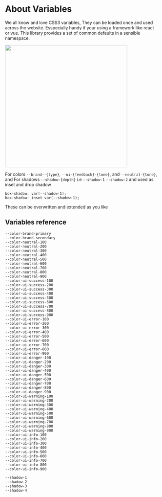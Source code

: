 
<Meta title="2. Variables/About" />

# About Variables

We all know and love CSS3 variables, They can be loaded once and used across the website. Esspecially handy if your using a framework like react or vue. This library provides a set of common defaults in a sensible namespace.

<img src={variables} width="400px" />

For colors `--brand--{type}`, `--ui-{feedback}-{tone}`, and `--neutral-{tone}`, and For shadows `--shadow-{depth}` i.e `--shadow-1` `--shadow-2` and used as inset and drop shadow

```
box-shadow: var(--shadow-1);
box-shadow: inset var(--shadow-1);
``` 

These can be overwritten and extended as you like

## Variables reference

```
--color-brand-primary
--color-brand-secondary
--color-neutral-100
--color-neutral-200
--color-neutral-300
--color-neutral-400
--color-neutral-500
--color-neutral-600
--color-neutral-700
--color-neutral-800
--color-neutral-900
--color-ui-success-100
--color-ui-success-200
--color-ui-success-300
--color-ui-success-400
--color-ui-success-500
--color-ui-success-600
--color-ui-success-700
--color-ui-success-800
--color-ui-success-900
--color-ui-error-100
--color-ui-error-200
--color-ui-error-300
--color-ui-error-400
--color-ui-error-500
--color-ui-error-600
--color-ui-error-700
--color-ui-error-800
--color-ui-error-900
--color-ui-danger-100
--color-ui-danger-200
--color-ui-danger-300
--color-ui-danger-400
--color-ui-danger-500
--color-ui-danger-600
--color-ui-danger-700
--color-ui-danger-800
--color-ui-danger-900
--color-ui-warning-100
--color-ui-warning-200
--color-ui-warning-300
--color-ui-warning-400
--color-ui-warning-500
--color-ui-warning-600
--color-ui-warning-700
--color-ui-warning-800
--color-ui-warning-900
--color-ui-info-100
--color-ui-info-200
--color-ui-info-300
--color-ui-info-400
--color-ui-info-500
--color-ui-info-600
--color-ui-info-700
--color-ui-info-800
--color-ui-info-900

--shadow-1
--shadow-2
--shadow-3
--shadow-4
```